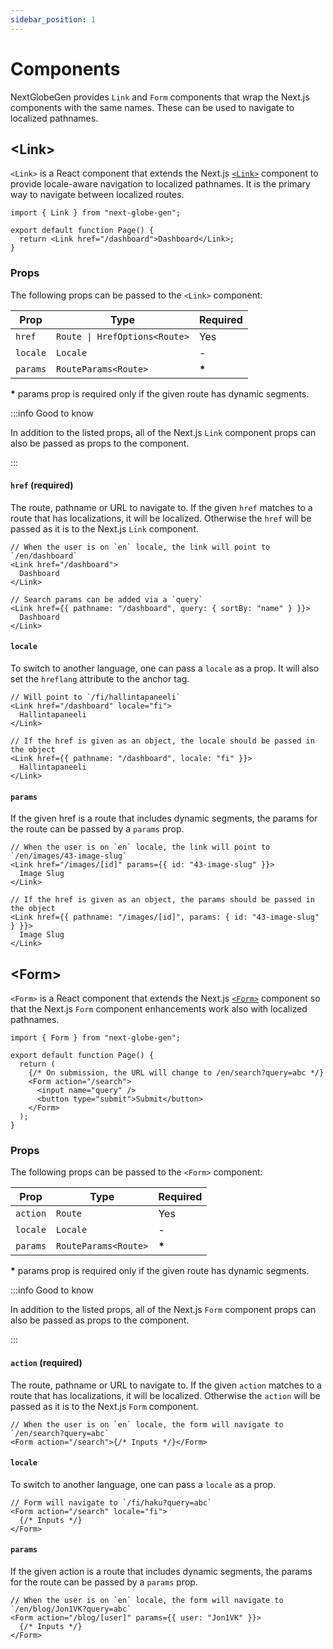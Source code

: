 ```yaml
---
sidebar_position: 1
---
```


# Components

NextGlobeGen provides `Link` and `Form` components that wrap the Next.js components with the same names. These can be used to navigate to localized pathnames.

## \<Link>

`<Link>` is a React component that extends the Next.js [`<Link>`](https://nextjs.org/docs/app/api-reference/components/link) component to provide locale-aware navigation to localized pathnames. It is the primary way to navigate between localized routes.

```tsx
import { Link } from "next-globe-gen";

export default function Page() {
  return <Link href="/dashboard">Dashboard</Link>;
}
```

### Props

The following props can be passed to the `<Link>` component:

| Prop     | Type                          | Required |
| -------- | ----------------------------- | -------- |
| `href`   | `Route \| HrefOptions<Route>` | Yes      |
| `locale` | `Locale`                      | -        |
| `params` | `RouteParams<Route>`          | **\***   |

**\*** params prop is required only if the given route has dynamic segments.

:::info Good to know

In addition to the listed props, all of the Next.js `Link` component props can also be passed as props to the component.

:::

#### `href` (required)

The route, pathname or URL to navigate to. If the given `href` matches to a route that has localizations, it will be localized. Otherwise the `href` will be passed as it is to the Next.js `Link` component.

```tsx title="Using href prop"
// When the user is on `en` locale, the link will point to `/en/dashboard`
<Link href="/dashboard">
  Dashboard
</Link>

// Search params can be added via a `query`
<Link href={{ pathname: "/dashboard", query: { sortBy: "name" } }}>
  Dashboard
</Link>
```

#### `locale`

To switch to another language, one can pass a `locale` as a prop. It will also set the `hreflang` attribute to the anchor tag.

```tsx title="Using locale prop"
// Will point to `/fi/hallintapaneeli`
<Link href="/dashboard" locale="fi">
  Hallintapaneeli
</Link>

// If the href is given as an object, the locale should be passed in the object
<Link href={{ pathname: "/dashboard", locale: "fi" }}>
  Hallintapaneeli
</Link>
```

#### `params`

If the given href is a route that includes dynamic segments, the params for the route can be passed by a `params` prop.

```tsx title="Using params prop"
// When the user is on `en` locale, the link will point to `/en/images/43-image-slug`
<Link href="/images/[id]" params={{ id: "43-image-slug" }}>
  Image Slug
</Link>

// If the href is given as an object, the params should be passed in the object
<Link href={{ pathname: "/images/[id]", params: { id: "43-image-slug" } }}>
  Image Slug
</Link>
```

## \<Form>

`<Form>` is a React component that extends the Next.js [`<Form>`](https://nextjs.org/docs/app/api-reference/components/form) component so that the Next.js `Form` component enhancements work also with localized pathnames.

```tsx
import { Form } from "next-globe-gen";

export default function Page() {
  return (
    {/* On submission, the URL will change to /en/search?query=abc */}
    <Form action="/search">
      <input name="query" />
      <button type="submit">Submit</button>
    </Form>
  );
}
```

### Props

The following props can be passed to the `<Form>` component:

| Prop     | Type                 | Required |
| -------- | -------------------- | -------- |
| `action` | `Route`              | Yes      |
| `locale` | `Locale`             | -        |
| `params` | `RouteParams<Route>` | **\***   |

**\*** params prop is required only if the given route has dynamic segments.

:::info Good to know

In addition to the listed props, all of the Next.js `Form` component props can also be passed as props to the component.

:::

#### `action` (required)

The route, pathname or URL to navigate to. If the given `action` matches to a route that has localizations, it will be localized. Otherwise the `action` will be passed as it is to the Next.js `Form` component.

```tsx title="Using action prop"
// When the user is on `en` locale, the form will navigate to `/en/search?query=abc`
<Form action="/search">{/* Inputs */}</Form>
```

#### `locale`

To switch to another language, one can pass a `locale` as a prop.

```tsx title="Using locale prop"
// Form will navigate to `/fi/haku?query=abc`
<Form action="/search" locale="fi">
  {/* Inputs */}
</Form>
```

#### `params`

If the given action is a route that includes dynamic segments, the params for the route can be passed by a `params` prop.

```tsx title="Using params prop"
// When the user is on `en` locale, the form will navigate to `/en/blog/Jon1VK?query=abc`
<Form action="/blog/[user]" params={{ user: "Jon1VK" }}>
  {/* Inputs */}
</Form>
```
